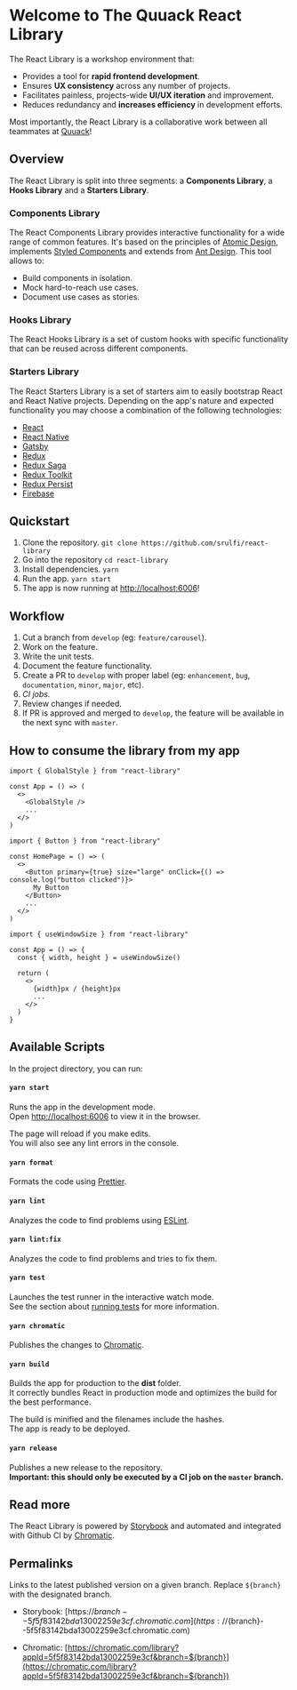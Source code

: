 
<Meta title="Overview/Introduction" />

# Welcome to The Quuack React Library

The React Library is a workshop environment that:

- Provides a tool for **rapid frontend development**.
- Ensures **UX consistency** across any number of projects.
- Facilitates painless, projects-wide **UI/UX iteration** and improvement.
- Reduces redundancy and **increases efficiency** in development efforts.

Most importantly, the React Library is a collaborative work between all teammates at [Quuack](https://www.quuack.com/)!

## Overview

The React Library is split into three segments: a **Components Library**, a **Hooks Library** and a **Starters Library**.

### Components Library

The React Components Library provides interactive functionality for a wide range of common features. It's based on the principles of [Atomic Design](http://atomicdesign.bradfrost.com/), implements [Styled Components](https://styled-components.com/) and extends from [Ant Design](https://ant.design/). This tool allows to:

- Build components in isolation.
- Mock hard-to-reach use cases.
- Document use cases as stories.

### Hooks Library

The React Hooks Library is a set of custom hooks with specific functionality that can be reused across different components.

### Starters Library

The React Starters Library is a set of starters aim to easily bootstrap React and React Native projects. Depending on the app's nature and expected functionality you may choose a combination of the following technologies:

- [React](https://es.reactjs.org/)
- [React Native](https://reactnative.dev/)
- [Gatsby](https://www.gatsbyjs.com/)
- [Redux](https://es.redux.js.org/)
- [Redux Saga](https://redux-saga.js.org/)
- [Redux Toolkit](https://redux-toolkit.js.org/)
- [Redux Persist](https://github.com/rt2zz/redux-persist)
- [Firebase](https://firebase.google.com/)

## Quickstart

1. Clone the repository.
`git clone https://github.com/srulfi/react-library`
2. Go into the repository
`cd react-library`
3. Install dependencies.
`yarn`
4. Run the app.
`yarn start`
5. The app is now running at [http://localhost:6006](http://localhost:6006)!

## Workflow

1. Cut a branch from `develop` (eg: `feature/carousel`).
2. Work on the feature.
3. Write the unit tests.
4. Document the feature functionality.
5. Create a PR to `develop` with proper label (eg: `enhancement`, `bug`, `documentation`, `minor`, `major`, etc).
6. <em>CI jobs.</em>
7. Review changes if needed.
8. If PR is approved and merged to `develop`, the feature will be available in the next sync with `master`.

## How to consume the library from my app
```
import { GlobalStyle } from "react-library"

const App = () => (
  <>
    <GlobalStyle />
    ...
  </>
)
```
```
import { Button } from "react-library"

const HomePage = () => (
  <>
    <Button primary={true} size="large" onClick={() => console.log("button clicked")}>
      My Button
    </Button>
    ...
  </>
)
```
```
import { useWindowSize } from "react-library"

const App = () => {
  const { width, height } = useWindowSize()

  return (
    <>
      {width}px / {height}px
      ...
    </>
  )
}
``` 

## Available Scripts

In the project directory, you can run:

#### `yarn start`

Runs the app in the development mode.<br />
Open [http://localhost:6006](http://localhost:6006) to view it in the browser.

The page will reload if you make edits.<br />
You will also see any lint errors in the console.

#### `yarn format`

Formats the code using [Prettier](https://prettier.io/).

#### `yarn lint`

Analyzes the code to find problems using [ESLint](https://eslint.org/).

#### `yarn lint:fix`

Analyzes the code to find problems and tries to fix them.

#### `yarn test`

Launches the test runner in the interactive watch mode.<br />
See the section about [running tests](https://facebook.github.io/create-react-app/docs/running-tests) for more information.

#### `yarn chromatic`

Publishes the changes to [Chromatic](https://www.chromatic.com/).

#### `yarn build`

Builds the app for production to the **dist** folder.<br />
It correctly bundles React in production mode and optimizes the build for the best performance.<br />

The build is minified and the filenames include the hashes.<br />
The app is ready to be deployed.

#### `yarn release`

Publishes a new release to the repository.<br />
**Important: this should only be executed by a CI job on the `master` branch.**

## Read more

The React Library is powered by [Storybook](https://storybook.js.org/) and automated and integrated with Github CI by [Chromatic](https://www.chromatic.com/).

## Permalinks

Links to the latest published version on a given branch. Replace `${branch}` with the designated branch.<br />

- Storybook: [https://${branch}--5f5f83142bda13002259e3cf.chromatic.com](https://${branch}--5f5f83142bda13002259e3cf.chromatic.com)

- Chromatic: [https://chromatic.com/library?appId=5f5f83142bda13002259e3cf&branch=${branch}](https://chromatic.com/library?appId=5f5f83142bda13002259e3cf&branch=${branch})
